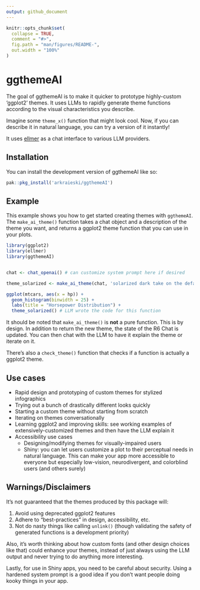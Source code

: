 ```yaml
---
output: github_document
---
```


<!-- README.md is generated from README.Rmd. Please edit that file -->

```r
knitr::opts_chunk$set(
  collapse = TRUE,
  comment = "#>",
  fig.path = "man/figures/README-",
  out.width = "100%"
)
```

# ggthemeAI

<!-- badges: start -->
<!-- badges: end -->

The goal of ggthemeAI is to make it quicker to prototype highly-custom 'ggplot2' themes. It uses LLMs to rapidly generate theme functions according to the visual characteristics you describe.

Imagine some `theme_x()` function that might look cool. Now, if you can describe it in natural language, you can try a version of it instantly!

It uses [ellmer](https://ellmer.tidyverse.org/index.html) as a chat interface to various LLM providers.

## Installation

You can install the development version of ggthemeAI like so:

``` r
pak::pkg_install('arkraieski/ggthemeAI')
```

## Example

This example shows you how to get started creating themes with `ggthemeAI`. The `make_ai_theme()` function takes a chat object and a description of the theme you want, and returns a ggplot2 theme function that you can use in your plots.

```r
library(ggplot2)
library(ellmer)
library(ggthemeAI)


chat <- chat_openai() # can customize system prompt here if desired

theme_solarized <- make_ai_theme(chat, 'solarized dark take on the default ggplot2 theme')

ggplot(mtcars, aes(x = hp)) + 
  geom_histogram(binwidth = 25) +
  labs(title = "Horsepower Distribution") +
  theme_solarized() # LLM wrote the code for this function

```

It should be noted that `make_ai_theme()` is **not** a pure function. This is by design. In addition to return the new theme, the state of the R6 Chat is updated. You can then chat with the LLM to have it explain the theme or iterate on it.

There's also a `check_theme()` function that checks if a function is actually a ggplot2 theme.

## Use cases

- Rapid design and prototyping of custom themes for stylized infographics
- Trying out a bunch of drastically different looks quickly
- Starting a custom theme without starting from scratch
- Iterating on themes conversationally
- Learning ggplot2 and improving skills: see working examples of extensively-customized themes and then have the LLM explain it
- Accessibility use cases
  - Designing/modifying themes for visually-impaired users
  - Shiny: you can let users customize a plot to their perceptual needs in natural language. This can make your app more accessible to everyone but especially low-vision, neurodivergent, and colorblind users (and others surely)

## Warnings/Disclaimers

It's not guaranteed that the themes produced by this package will:

1. Avoid using deprecated ggplot2 features
2. Adhere to "best-practices" in design, accessibility, etc.
3. Not do nasty things like calling `unlink()` (though validating the safety of generated functions is a development priority)

Also, it's worth thinking about how custom fonts (and other design choices like that) could enhance your themes, instead of just always using the LLM output and never trying to do anything more interesting.

Lastly, for use in Shiny apps, you need to be careful about security. Using a hardened system prompt is a good idea if you don't want people doing kooky things in your app.
